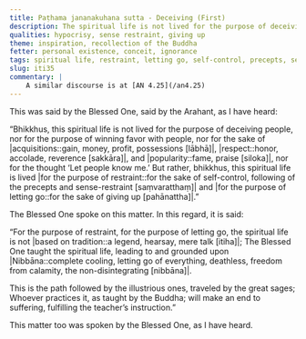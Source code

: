 ```yaml
---
title: Paṭhama jananakuhana sutta - Deceiving (First)
description: The spiritual life is not lived for the purpose of deceiving people, nor for the purpose of winning favor with people, nor for the sake of acquisitions, respect, and popularity, nor for the thought ‘Let people know me.’ But rather, this spiritual life is lived for the purpose of restraint and for the purpose of letting go.
qualities: hypocrisy, sense restraint, giving up
theme: inspiration, recollection of the Buddha
fetter: personal existence, conceit, ignorance
tags: spiritual life, restraint, letting go, self-control, precepts, sense-restraint, Nibbāna, acquisitions, respect, popularity, iti, iti28-49
slug: iti35
commentary: |
    A similar discourse is at [AN 4.25](/an4.25)
---
```


This was said by the Blessed One, said by the Arahant, as I have heard:

“Bhikkhus, this spiritual life is not lived for the purpose of deceiving people, nor for the purpose of winning favor with people, nor for the sake of |acquisitions::gain, money, profit, possessions [lābhā]|, |respect::honor, accolade, reverence [sakkāra]|, and |popularity::fame, praise [siloka]|, nor for the thought ‘Let people know me.’ But rather, bhikkhus, this spiritual life is lived |for the purpose of restraint::for the sake of self-control, following of the precepts and sense-restraint [saṃvaratthaṃ]| and |for the purpose of letting go::for the sake of giving up [pahānattha]|.”

The Blessed One spoke on this matter. In this regard, it is said:

“For the purpose of restraint, for the purpose of letting go,
the spiritual life is not |based on tradition::a legend, hearsay, mere talk [itiha]|;
The Blessed One taught the spiritual life,
leading to and grounded upon |Nibbāna::complete cooling, letting go of everything, deathless, freedom from calamity, the non-disintegrating [nibbāna]|.

This is the path followed by the illustrious ones,
traveled by the great sages;
Whoever practices it,
as taught by the Buddha;
will make an end to suffering,
fulfilling the teacher’s instruction.”

This matter too was spoken by the Blessed One, as I have heard.